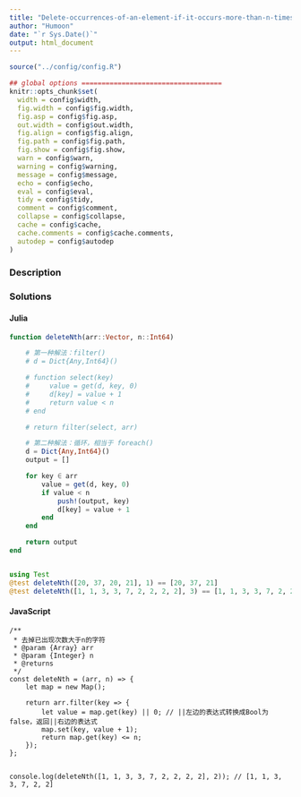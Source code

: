 ```yaml
---
title: "Delete-occurrences-of-an-element-if-it-occurs-more-than-n-times"
author: "Humoon"
date: "`r Sys.Date()`"
output: html_document
---
```



```r
source("../config/config.R")

## global options ===================================
knitr::opts_chunk$set(
  width = config$width,
  fig.width = config$fig.width,
  fig.asp = config$fig.asp,
  out.width = config$out.width,
  fig.align = config$fig.align,
  fig.path = config$fig.path,
  fig.show = config$fig.show,
  warn = config$warn,
  warning = config$warning,
  message = config$message,
  echo = config$echo,
  eval = config$eval,
  tidy = config$tidy,
  comment = config$comment,
  collapse = config$collapse,
  cache = config$cache,
  cache.comments = config$cache.comments,
  autodep = config$autodep
)
```

### Description



### Solutions


#### Julia

```julia

function deleteNth(arr::Vector, n::Int64)

    # 第一种解法：filter()
    # d = Dict{Any,Int64}()

    # function select(key)
    #     value = get(d, key, 0)
    #     d[key] = value + 1
    #     return value < n
    # end

    # return filter(select, arr)

    # 第二种解法：循环，相当于 foreach()
    d = Dict{Any,Int64}()
    output = []

    for key ∈ arr
        value = get(d, key, 0)
        if value < n
            push!(output, key)
            d[key] = value + 1
        end
    end

    return output
end


using Test
@test deleteNth([20, 37, 20, 21], 1) == [20, 37, 21]
@test deleteNth([1, 1, 3, 3, 7, 2, 2, 2, 2], 3) == [1, 1, 3, 3, 7, 2, 2, 2]
```

#### JavaScript

```node
/**
 * 去掉已出现次数大于n的字符
 * @param {Array} arr 
 * @param {Integer} n 
 * @returns 
 */
const deleteNth = (arr, n) => {
    let map = new Map();

    return arr.filter(key => {
        let value = map.get(key) || 0; // ||左边的表达式转换成Bool为false，返回||右边的表达式
        map.set(key, value + 1);
        return map.get(key) <= n;
    });
};


console.log(deleteNth([1, 1, 3, 3, 7, 2, 2, 2, 2], 2)); // [1, 1, 3, 3, 7, 2, 2]
```
